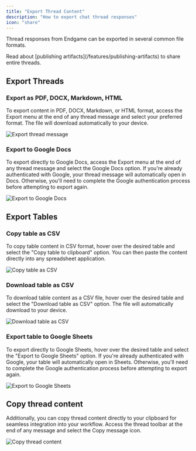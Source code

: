 ```yaml
---
title: "Export Thread Content"
description: "How to export chat thread responses"
icon: "share"
---
```


Thread responses from Endgame can be exported in several common file formats.

<Tip>
Read about [publishing artifacts](/features/publishing-artifacts) to share entire threads.
</Tip>

## Export Threads

### Export as PDF, DOCX, Markdown, HTML
To export content in PDF, DOCX, Markdown, or HTML format, access the Export menu at the end of any thread message and select your preferred format. The file will download automatically to your device.

<Frame caption="Export thread message">
  <img
    src="/images/thread-export-menu-9-23-25.png"
    alt="Export thread message"
    className="rounded-lg"
  />
</Frame>

### Export to Google Docs
To export directly to Google Docs, access the Export menu at the end of any thread message and select the Google Docs option. If you're already authenticated with Google, your thread message will automatically open in Docs. Otherwise, you'll need to complete the Google authentication process before attempting to export again. 

<Frame caption="Export to Google Docs">
  <img
    src="/images/thread-export-menu-9-23-25.png"
    alt="Export to Google Docs"
    className="rounded-lg"
  />
</Frame>

## Export Tables

### Copy table as CSV
To copy table content in CSV format, hover over the desired table and select the "Copy table to clipboard" option. You can then paste the content directly into any spreadsheet application.

<Frame caption="Copy table as CSV">
  <img
    src="/images/copy-as-csv-9-23-25.png"
    alt="Copy table as CSV"
    className="rounded-lg"
  />
</Frame>

### Download table as CSV
To download table content as a CSV file, hover over the desired table and select the "Download table as CSV" option. The file will automatically download to your device.

<Frame caption="Download table as CSV">
  <img
    src="/images/download-as-csv-9-23-25.png"
    alt="Download table as CSV"
    className="rounded-lg"
  />
</Frame>

### Export table to Google Sheets
To export directly to Google Sheets, hover over the desired table and select the "Export to Google Sheets" option. If you're already authenticated with Google, your table will automatically open in Sheets. Otherwise, you'll need to complete the Google authentication process before attempting to export again. 

<Frame caption="Export to Google Sheets">
  <img
    src="/images/export-google-sheets-9-23-25.png"
    alt="Export to Google Sheets"
    className="rounded-lg"
  />
</Frame>

## Copy thread content
Additionally, you can copy thread content directly to your clipboard for seamless integration into your workflow. Access the thread toolbar at the end of any message and select the Copy message icon. 

<Frame caption="Copy thread content">
  <img
    src="/images/copy-thread-content-9-23-25.png"
    alt="Copy thread content"
    className="rounded-lg"
  />
</Frame>
